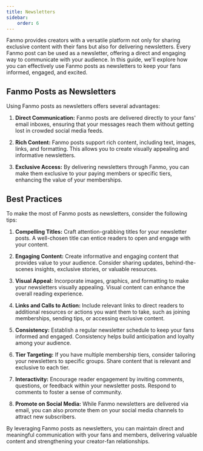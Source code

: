 ```yaml
---
title: Newsletters
sidebar:
    order: 6
---
```


Fanmo provides creators with a versatile platform not only for sharing exclusive content with their fans but also for delivering newsletters. Every Fanmo post can be used as a newsletter, offering a direct and engaging way to communicate with your audience. In this guide, we'll explore how you can effectively use Fanmo posts as newsletters to keep your fans informed, engaged, and excited.

## Fanmo Posts as Newsletters

Using Fanmo posts as newsletters offers several advantages:

1. **Direct Communication:** Fanmo posts are delivered directly to your fans' email inboxes, ensuring that your messages reach them without getting lost in crowded social media feeds.

2. **Rich Content:** Fanmo posts support rich content, including text, images, links, and formatting. This allows you to create visually appealing and informative newsletters.

3. **Exclusive Access:** By delivering newsletters through Fanmo, you can make them exclusive to your paying members or specific tiers, enhancing the value of your memberships.

## Best Practices

To make the most of Fanmo posts as newsletters, consider the following tips:

1. **Compelling Titles:** Craft attention-grabbing titles for your newsletter posts. A well-chosen title can entice readers to open and engage with your content.

2. **Engaging Content:** Create informative and engaging content that provides value to your audience. Consider sharing updates, behind-the-scenes insights, exclusive stories, or valuable resources.

3. **Visual Appeal:** Incorporate images, graphics, and formatting to make your newsletters visually appealing. Visual content can enhance the overall reading experience.

4. **Links and Calls to Action:** Include relevant links to direct readers to additional resources or actions you want them to take, such as joining memberships, sending tips, or accessing exclusive content.

5. **Consistency:** Establish a regular newsletter schedule to keep your fans informed and engaged. Consistency helps build anticipation and loyalty among your audience.

6. **Tier Targeting:** If you have multiple membership tiers, consider tailoring your newsletters to specific groups. Share content that is relevant and exclusive to each tier.

7. **Interactivity:** Encourage reader engagement by inviting comments, questions, or feedback within your newsletter posts. Respond to comments to foster a sense of community.

8. **Promote on Social Media:** While Fanmo newsletters are delivered via email, you can also promote them on your social media channels to attract new subscribers.

By leveraging Fanmo posts as newsletters, you can maintain direct and meaningful communication with your fans and members, delivering valuable content and strengthening your creator-fan relationships.
